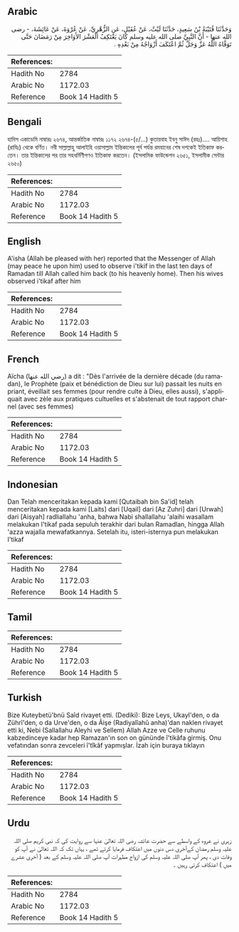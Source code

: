 ## Arabic


<div dir="rtl" lang="ar" style={{fontSize:'larger',backgroundColor:'#f8f9fa',padding:20}}>
وَحَدَّثَنَا قُتَيْبَةُ بْنُ سَعِيدٍ، حَدَّثَنَا لَيْثٌ، عَنْ عُقَيْلٍ، عَنِ الزُّهْرِيِّ، عَنْ عُرْوَةَ، عَنْ عَائِشَةَ، - رضى الله عنها - أَنَّ النَّبِيَّ صلى الله عليه وسلم كَانَ يَعْتَكِفُ الْعَشْرَ الأَوَاخِرَ مِنْ رَمَضَانَ حَتَّى تَوَفَّاهُ اللَّهُ عَزَّ وَجَلَّ ثُمَّ اعْتَكَفَ أَزْوَاجُهُ مِنْ بَعْدِهِ ‏.‏
</div>
<div style={{backgroundColor:'#f8f9fa',padding:20, marginBottom: 10}}><table> <thead> <tr> <th>References:</th> <th></th> </tr> </thead> <tbody><tr><td>Hadith No</td><td>2784</td></tr><tr><td>Arabic No</td><td>1172.03</td></tr><tr><td>Reference</td><td>Book 14 Hadith 5</td></tr></tbody></table></div>

## Bengali


<div dir="ltr" lang="bn" style={{fontSize:'larger',backgroundColor:'#f8f9fa',padding:20}}>
হাদিস একাডেমি নাম্বারঃ ২৬৭৪, আন্তর্জাতিক নাম্বারঃ ১১৭২ ২৬৭৪-(৫/...) কুতায়বাহ ইবনু সাঈদ (রহঃ).... আয়িশাহ (রাযিঃ) থেকে বর্ণিত। নবী সাল্লাল্লাহু আলাইহি ওয়াসাল্লাম ইন্তিকালের পূর্ব পর্যন্ত রমযানের শেষ দশকেই ইতিকাফ করতেন। তার ইন্তিকালের পর তার সহধর্মিণীগণও ইতিকাফ করতেন। (ইসলামিক ফাউন্ডেশন ২৬৫১, ইসলামীক সেন্টার ২৬৫০)
</div>
<div style={{backgroundColor:'#f8f9fa',padding:20, marginBottom: 10}}><table> <thead> <tr> <th>References:</th> <th></th> </tr> </thead> <tbody><tr><td>Hadith No</td><td>2784</td></tr><tr><td>Arabic No</td><td>1172.03</td></tr><tr><td>Reference</td><td>Book 14 Hadith 5</td></tr></tbody></table></div>

## English


<div dir="ltr" lang="en" style={{fontSize:'larger',backgroundColor:'#f8f9fa',padding:20}}>
A'isha (Allah be pleased with her) reported that the Messenger of Allah (may peace he upon him) used to observe i'tikif in the last ten days of Ramadan till Allah called him back (to his heavenly home). Then his wives observed i'tikaf after him
</div>
<div style={{backgroundColor:'#f8f9fa',padding:20, marginBottom: 10}}><table> <thead> <tr> <th>References:</th> <th></th> </tr> </thead> <tbody><tr><td>Hadith No</td><td>2784</td></tr><tr><td>Arabic No</td><td>1172.03</td></tr><tr><td>Reference</td><td>Book 14 Hadith 5</td></tr></tbody></table></div>

## French


<div dir="ltr" lang="fr" style={{fontSize:'larger',backgroundColor:'#f8f9fa',padding:20}}>
Aïcha (رضي الله عنها) a dit : "Dès l'arrivée de la dernière décade (du ramadan), le Prophète (paix et bénédiction de Dieu sur lui) passait les nuits en priant, éveillait ses femmes (pour rendre culte à Dieu, elles aussi), s'appliquait avec zèle aux pratiques cultuelles et s'abstenait de tout rapport charnel (avec ses femmes)
</div>
<div style={{backgroundColor:'#f8f9fa',padding:20, marginBottom: 10}}><table> <thead> <tr> <th>References:</th> <th></th> </tr> </thead> <tbody><tr><td>Hadith No</td><td>2784</td></tr><tr><td>Arabic No</td><td>1172.03</td></tr><tr><td>Reference</td><td>Book 14 Hadith 5</td></tr></tbody></table></div>

## Indonesian


<div dir="ltr" lang="id" style={{fontSize:'larger',backgroundColor:'#f8f9fa',padding:20}}>
Dan Telah menceritakan kepada kami [Qutaibah bin Sa'id] telah menceritakan kepada kami [Laits] dari [Uqail] dari [Az Zuhri] dari [Urwah] dari [Aisyah] radliallahu 'anha, bahwa Nabi shallallahu 'alaihi wasallam melakukan I'tikaf pada sepuluh terakhir dari bulan Ramadlan, hingga Allah 'azza wajalla mewafatkannya. Setelah itu, isteri-isternya pun melakukan I'tikaf
</div>
<div style={{backgroundColor:'#f8f9fa',padding:20, marginBottom: 10}}><table> <thead> <tr> <th>References:</th> <th></th> </tr> </thead> <tbody><tr><td>Hadith No</td><td>2784</td></tr><tr><td>Arabic No</td><td>1172.03</td></tr><tr><td>Reference</td><td>Book 14 Hadith 5</td></tr></tbody></table></div>

## Tamil


<div dir="ltr" lang="ta" style={{fontSize:'larger',backgroundColor:'#f8f9fa',padding:20}}>

</div>
<div style={{backgroundColor:'#f8f9fa',padding:20, marginBottom: 10}}><table> <thead> <tr> <th>References:</th> <th></th> </tr> </thead> <tbody><tr><td>Hadith No</td><td>2784</td></tr><tr><td>Arabic No</td><td>1172.03</td></tr><tr><td>Reference</td><td>Book 14 Hadith 5</td></tr></tbody></table></div>

## Turkish


<div dir="ltr" lang="tr" style={{fontSize:'larger',backgroundColor:'#f8f9fa',padding:20}}>
Bize Kuteybetü'bnü Saîd rivayet etti. (Dediki): Bize Leys, Ukayl'den, o da Zührî'den, o da Urve'den, o da Âişe (Radiyalîahû anha)'dan naklen rivayet etti ki, Nebi (Sallallahu Aleyhi ve Sellem) Allah Azze ve Celle ruhunu kabzedinceye kadar hep Ramazan'ın son on gününde î'tikâfa girmiş. Onu vefatından sonra zevceleri î'tîkâf yapmışlar. İzah için buraya tıklayın
</div>
<div style={{backgroundColor:'#f8f9fa',padding:20, marginBottom: 10}}><table> <thead> <tr> <th>References:</th> <th></th> </tr> </thead> <tbody><tr><td>Hadith No</td><td>2784</td></tr><tr><td>Arabic No</td><td>1172.03</td></tr><tr><td>Reference</td><td>Book 14 Hadith 5</td></tr></tbody></table></div>

## Urdu


<div dir="rtl" lang="ur" style={{fontSize:'larger',backgroundColor:'#f8f9fa',padding:20}}>
زہری نے عروہ کے واسطے سے حضرت عائشہ رضی اللہ تعالیٰ عنہا سے روایت کی کہ نبی کریم صلی اللہ علیہ وسلم رمضان کےآخری دس دنوں میں اعتکاف فرمایا کرتے تھے ، یہاں تک کہ اللہ تعالیٰ نے آپ کو وفات دی ، پھر آپ صلی اللہ علیہ وسلم کی ازواج مطہرات آپ صلی اللہ علیہ وسلم کے بعد ( آخری عشرے میں ) اعتکاف کرتی رہیں ۔
</div>
<div style={{backgroundColor:'#f8f9fa',padding:20, marginBottom: 10}}><table> <thead> <tr> <th>References:</th> <th></th> </tr> </thead> <tbody><tr><td>Hadith No</td><td>2784</td></tr><tr><td>Arabic No</td><td>1172.03</td></tr><tr><td>Reference</td><td>Book 14 Hadith 5</td></tr></tbody></table></div>